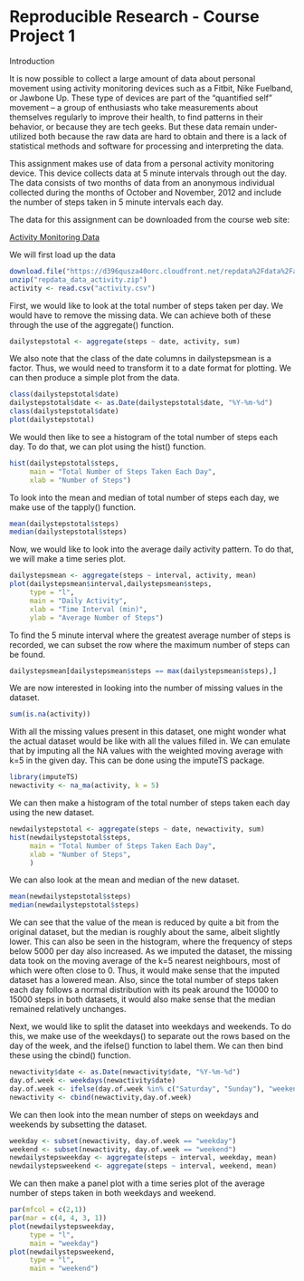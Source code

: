 Reproducible Research - Course Project 1
========================================

Introduction

It is now possible to collect a large amount of data about personal movement using activity monitoring devices such as a Fitbit, Nike Fuelband, or Jawbone Up. These type of devices are part of the “quantified self” movement – a group of enthusiasts who take measurements about themselves regularly to improve their health, to find patterns in their behavior, or because they are tech geeks. But these data remain under-utilized both because the raw data are hard to obtain and there is a lack of statistical methods and software for processing and interpreting the data.

This assignment makes use of data from a personal activity monitoring device. This device collects data at 5 minute intervals through out the day. The data consists of two months of data from an anonymous individual collected during the months of October and November, 2012 and include the number of steps taken in 5 minute intervals each day.

The data for this assignment can be downloaded from the course web site:

[Activity Monitoring Data](https://d396qusza40orc.cloudfront.net/repdata%2Fdata%2Factivity.zip)

We will first load up the data
```r
download.file("https://d396qusza40orc.cloudfront.net/repdata%2Fdata%2Factivity.zip", destfile = "repdata_data_activity.zip")
unzip("repdata_data_activity.zip")
activity <- read.csv("activity.csv")
```

First, we would like to look at the total number of steps taken per day. We would have to remove the missing data. We can achieve both of these through the use of the aggregate() function.
```r
dailystepstotal <- aggregate(steps ~ date, activity, sum)
```

We also note that the class of the date columns in dailystepsmean is a factor. Thus, we would need to transform it to a date format for plotting. We can then produce a simple plot from the data.
```r
class(dailystepstotal$date)
dailystepstotal$date <- as.Date(dailystepstotal$date, "%Y-%m-%d")
class(dailystepstotal$date)
plot(dailystepstotal)
```

We would then like to see a histogram of the total number of steps each day. To do that, we can plot using the hist() function.
```r
hist(dailystepstotal$steps, 
     main = "Total Number of Steps Taken Each Day", 
     xlab = "Number of Steps")
```

To look into the mean and median of total number of steps each day, we make use of the tapply() function.
```r
mean(dailystepstotal$steps)
median(dailystepstotal$steps)
```

Now, we would like to look into the average daily activity pattern. To do that, we will make a time series plot.
```r
dailystepsmean <- aggregate(steps ~ interval, activity, mean)
plot(dailystepsmean$interval,dailystepsmean$steps, 
     type = "l",
     main = "Daily Activity",
     xlab = "Time Interval (min)",
     ylab = "Average Number of Steps")
```

To find the 5 minute interval where the greatest average number of steps is recorded, we can subset the row where the maximum number of steps can be found.
```r
dailystepsmean[dailystepsmean$steps == max(dailystepsmean$steps),]
```

We are now interested in looking into the number of missing values in the dataset.
```r
sum(is.na(activity))
```

With all the missing values present in this dataset, one might wonder what the actual dataset would be like with all the values filled in. We can emulate that by imputing all the NA values with the weighted moving average with k=5 in the given day. This can be done using the imputeTS package.
```r
library(imputeTS)
newactivity <- na_ma(activity, k = 5)
```

We can then make a histogram of the total number of steps taken each day using the new dataset.
```r
newdailystepstotal <- aggregate(steps ~ date, newactivity, sum)
hist(newdailystepstotal$steps,
     main = "Total Number of Steps Taken Each Day",
     xlab = "Number of Steps",
     )
```

We can also look at the mean and median of the new dataset.
```r
mean(newdailystepstotal$steps)
median(newdailystepstotal$steps)
```

We can see that the value of the mean is reduced by quite a bit from the original dataset, but the median is roughly about the same, albeit slightly lower. This can also be seen in the histogram, where the frequency of steps below 5000 per day also increased. As we imputed the dataset, the missing data took on the moving average of the k=5 nearest neighbours, most of which were often close to 0. Thus, it would make sense that the imputed dataset has a lowered mean. Also, since the total number of steps taken each day follows a normal distribution with its peak around the 10000 to 15000 steps in both datasets, it would also make sense that the median remained relatively unchanges.

Next, we would like to split the dataset into weekdays and weekends. To do this, we make use of the weekdays() to separate out the rows based on the day of the week, and the ifelse() function to label them. We can then bind these using the cbind() function.
```r
newactivity$date <- as.Date(newactivity$date, "%Y-%m-%d")
day.of.week <- weekdays(newactivity$date)
day.of.week <- ifelse(day.of.week %in% c("Saturday", "Sunday"), "weekend", "weekday")
newactivity <- cbind(newactivity,day.of.week)
```

We can then look into the mean number of steps on weekdays and weekends by subsetting the dataset.
```r
weekday <- subset(newactivity, day.of.week == "weekday")
weekend <- subset(newactivity, day.of.week == "weekend")
newdailystepsweekday <- aggregate(steps ~ interval, weekday, mean)
newdailystepsweekend <- aggregate(steps ~ interval, weekend, mean)
```

We can then make a panel plot with a time series plot of the average number of steps taken in both weekdays and weekend.
```r
par(mfcol = c(2,1))
par(mar = c(4, 4, 3, 1))
plot(newdailystepsweekday,
     type = "l",
     main = "weekday")
plot(newdailystepsweekend,
     type = "l",
     main = "weekend")
```